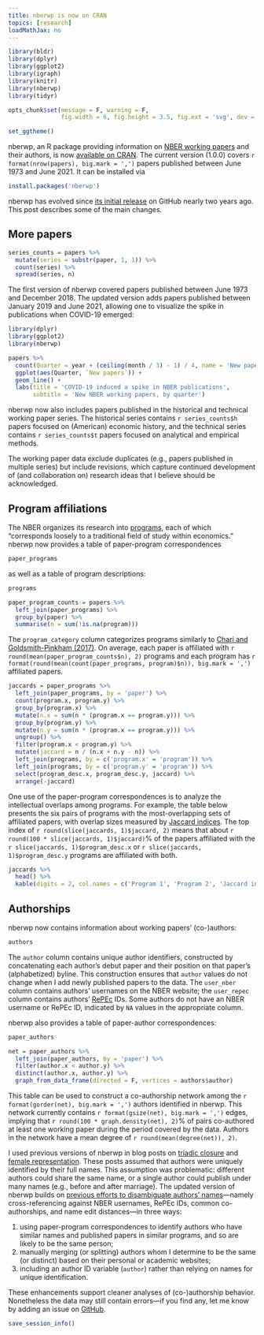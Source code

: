 ```yaml
---
title: nberwp is now on CRAN
topics: [research]
loadMathJax: no
---
```


```r
library(bldr)
library(dplyr)
library(ggplot2)
library(igraph)
library(knitr)
library(nberwp)
library(tidyr)

opts_chunk$set(message = F, warning = F,
               fig.width = 6, fig.height = 3.5, fig.ext = 'svg', dev = 'svg')

set_ggtheme()
```

nberwp, an R package providing information on [NBER working papers](https://www.nber.org/papers) and their authors, is now [available on CRAN](https://cran.r-project.org/package=nberwp).
The current version (1.0.0) covers `r format(nrow(papers), big.mark = ',')` papers published between June 1973 and June 2021.
It can be installed via

```r
install.packages('nberwp')
```

nberwp has evolved since [its initial release](/blog/introducing-nberwp/) on GitHub nearly two years ago.
This post describes some of the main changes.

## More papers

```r
series_counts = papers %>%
  mutate(series = substr(paper, 1, 1)) %>%
  count(series) %>%
  spread(series, n)
```

The first version of nberwp covered papers published between June 1973 and December 2018.
The updated version adds papers published between January 2019 and June 2021, allowing one to visualize the spike in publications when COVID-19 emerged:

```r
library(dplyr)
library(ggplot2)
library(nberwp)

papers %>%
  count(Quarter = year + (ceiling(month / 3) - 1) / 4, name = 'New papers') %>%
  ggplot(aes(Quarter, `New papers`)) +
  geom_line() +
  labs(title = 'COVID-19 induced a spike in NBER publications',
       subtitle = 'New NBER working papers, by quarter')
```

nberwp now also includes papers published in the historical and technical working paper series.
The historical series contains `r series_counts$h` papers focused on (American) economic history, and the technical series contains `r series_counts$t` papers focused on analytical and empirical methods.

The working paper data exclude duplicates (e.g., papers published in multiple series) but include revisions, which capture continued development of (and collaboration on) research ideas that I believe should be acknowledged.

## Program affiliations

The NBER organizes its research into [programs](https://www.nber.org/programs-projects/programs-working-groups), each of which "corresponds loosely to a traditional field of study within economics."
nberwp now provides a table of paper-program correspondences

```r
paper_programs
```

as well as a table of program descriptions:

```r
programs
```

```r
paper_program_counts = papers %>%
  left_join(paper_programs) %>%
  group_by(paper) %>%
  summarise(n = sum(!is.na(program)))
```

The `program_category` column categorizes programs similarly to [Chari and Goldsmith-Pinkham (2017)](https://www.nber.org/papers/w23953).
On average, each paper is affiliated with `r round(mean(paper_program_counts$n), 2)` programs and each program has `r format(round(mean(count(paper_programs, program)$n)), big.mark = ',')` affiliated papers.

```r
jaccards = paper_programs %>%
  left_join(paper_programs, by = 'paper') %>%
  count(program.x, program.y) %>%
  group_by(program.x) %>%
  mutate(n.x = sum(n * (program.x == program.y))) %>%
  group_by(program.y) %>%
  mutate(n.y = sum(n * (program.x == program.y))) %>%
  ungroup() %>%
  filter(program.x < program.y) %>%
  mutate(jaccard = n / (n.x + n.y - n)) %>%
  left_join(programs, by = c('program.x' = 'program')) %>%
  left_join(programs, by = c('program.y' = 'program')) %>%
  select(program_desc.x, program_desc.y, jaccard) %>%
  arrange(-jaccard)
```

One use of the paper-program correspondences is to analyze the intellectual overlaps among programs.
For example, the table below presents the six pairs of programs with the most-overlapping sets of affiliated papers, with overlap sizes measured by [Jaccard indices](https://en.wikipedia.org/wiki/Jaccard_index).
The top index of `r round(slice(jaccards, 1)$jaccard, 2)` means that about `r round(100 * slice(jaccards, 1)$jaccard)`% of the papers affiliated with the `r slice(jaccards, 1)$program_desc.x` or `r slice(jaccards, 1)$program_desc.y` programs are affiliated with both.

```r
jaccards %>%
  head() %>%
  kable(digits = 2, col.names = c('Program 1', 'Program 2', 'Jaccard index'))
```

## Authorships

nberwp now contains information about working papers' (co-)authors:

```r
authors
```

The `author` column contains unique author identifiers, constructed by concatenating each author's debut paper and their position on that paper's (alphabetized) byline.
This construction ensures that `author` values do not change when I add newly published papers to the data.
The `user_nber` column contains authors' usernames on the NBER website; the `user_repec` column contains authors' [RePEc](https://ideas.repec.org) IDs.
Some authors do not have an NBER username or RePEc ID, indicated by `NA` values in the appropriate column.

nberwp also provides a table of paper-author correspondences:

```r
paper_authors
```

```r
net = paper_authors %>%
  left_join(paper_authors, by = 'paper') %>%
  filter(author.x < author.y) %>%
  distinct(author.x, author.y) %>%
  graph_from_data_frame(directed = F, vertices = authors$author)
```

This table can be used to construct a co-authorship network among the `r format(gorder(net), big.mark = ',')` authors identified in nberwp.
This network currently contains `r format(gsize(net), big.mark = ',')` edges, implying that `r round(100 * graph.density(net), 2)`% of pairs co-authored at least one working paper during the period covered by the data.
Authors in the network have a mean degree of `r round(mean(degree(net)), 2)`.

I used previous versions of nberwp in blog posts on [triadic closure](/blog/triadic-closure-nber/) and [female representation](/blog/female-representation-collaboration-nber/).
These posts assumed that authors were uniquely identified by their full names.
This assumption was problematic: different authors could share the same name, or a single author could publish under many names (e.g., before and after marriage).
The updated version of nberwp builds on [previous efforts to disambiguate authors' names](/blog/nber-co-authorships/)---namely cross-referencing against NBER usernames, RePEc IDs, common co-authorships, and name edit distances---in three ways:

1. using paper-program correspondences to identify authors who have similar names and published papers in similar programs, and so are likely to be the same person;
2. manually merging (or splitting) authors whom I determine to be the same (or distinct) based on their personal or academic websites;
3. including an author ID variable (`author`) rather than relying on names for unique identification.

These enhancements support cleaner analyses of (co-)authorship behavior.
Nonetheless the data may still contain errors---if you find any, let me know by adding an issue on [GitHub](https://github.com/bldavies/nberwp).

```r
save_session_info()
```
